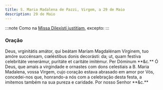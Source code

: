 ```yaml
---
title: S. Maria Madalena de Pazzi, Virgem, a 29 de Maio
description: 29 de Maio
---
```


:::note
Como na [Missa Dilexísti justitiam](/missal/comum/20virgemnaomartir1), excepto:
:::

### Oração

<div class="grid grid-cols-2 gap-5">
  <span class="text-justify">
    Deus, vrginitátis amátor, qui beátam Maríam Magdalénam Vírginem, tuo amóre
    succénsam, cœléstibus donis decorásti: da; ut, quam festíva celebritáte
    venerámur, puritáte et caritáte imitémur. Per Dóminum **&c.**
  </span>
  <span class="text-justify">
    Ó Deus, que amais a virgindade e ornastes com dons celestiais a B. Maria
    Madalena, vossa Virgem, cujo coração estava abrasado em amor por Vós,
    concedei-nos que, honrando-a nós com a celebração desta festa, a imitemos
    também na sua pureza e caridade. Por nosso Senhor **&c.**
  </span>
</div>
